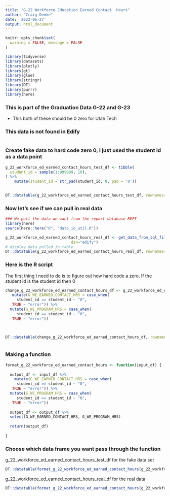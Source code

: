 ```yaml
---
title: "G-22 Workforce Education Earned Contact  Hours"
author: "Craig Demke"
date: '2022-06-27'
output: html_document
---
```


```r
knitr::opts_chunk$set(
  warning = FALSE, message = FALSE
)
```

```r
library(tidyverse)
library(datasets)
library(plotly)
library(gt)
library(glue)
library(stringr)
library(DT)
library(purrr)
library(here)
```
### This is part of the Graduation Data G-22 and G-23

* This both of these should be 0 zero for Utah Tech

### This data is not found in Edify 
```{}

```


### Create fake data to hard code zero 0, I just used the student id as a data point

```r
g_22_workforce_ed_earned_contact_hours_test_df <- tibble(
  student_id = sample(1:999999, 10),
) %>% 
    mutate(student_id = str_pad(student_id, 8, pad = '0'))
   

DT::datatable(g_22_workforce_ed_earned_contact_hours_test_df, rownames=FALSE)
```

### Now let's see if we can pull in real data

```r
### We pull the data we want from the report database REPT 
library(here)
source(here::here("R", "data_io_util.R"))

g_22_workforce_ed_earned_contact_hours_real_df <- get_data_from_sql_file(file_name="g_21.sql",
                             dsn="edify")
# display data pulled in table
DT::datatable(g_22_workforce_ed_earned_contact_hours_real_df, rownames=FALSE)
```


### Here is the R script

The first thing I need to do is to figure out how hard code a zero. If the student id is the student id then 0

```r

change_g_22_workforce_ed_earned_contact_hours_df <- g_22_workforce_ed_earned_contact_hours_test_df %>%
   mutate(G_WE_EARNED_CONTACT_HRS = case_when(
     student_id == student_id ~ "0",
   TRUE ~ "error")) %>% 
  mutate(G_WE_PROGRAM_HRS = case_when(
     student_id == student_id ~ "0",
   TRUE ~ "error"))
  


DT::datatable(change_g_22_workforce_ed_earned_contact_hours_df, rownames=FALSE)



```

### Making a function

```r

format_g_22_workforce_ed_earned_contact_hours <- function(input_df) {
  
  output_df <- input_df %>%  
    mutate(G_WE_EARNED_CONTACT_HRS = case_when(
     student_id == student_id ~ "0",
   TRUE ~ "error")) %>% 
  mutate(G_WE_PROGRAM_HRS = case_when(
     student_id == student_id ~ "0",
   TRUE ~ "error"))
  
  output_df <- output_df %>% 
  select(G_WE_EARNED_CONTACT_HRS, G_WE_PROGRAM_HRS)
  
  return(output_df)
  
}
```
### Choose which data frame you want pass through the function 

g_22_workforce_ed_earned_contact_hours_test_df for the fake data set
```r
DT::datatable(format_g_22_workforce_ed_earned_contact_hours(g_22_workforce_ed_earned_contact_hours_test_df), rownames=FALSE)
```

g_22_workforce_ed_earned_contact_hours_real_df for the real data
```r
DT::datatable(format_g_22_workforce_ed_earned_contact_hours(g_22_workforce_ed_earned_contact_hours_real_df), rownames=FALSE)
```
